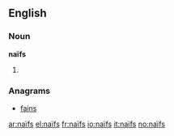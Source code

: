 ==English==

===Noun===
'''naïfs'''
# {{plural of|[[naïf]]}}

===Anagrams===
* [[fains#English|fains]]

[[ar:naïfs]]
[[el:naïfs]]
[[fr:naïfs]]
[[io:naïfs]]
[[it:naïfs]]
[[no:naïfs]]